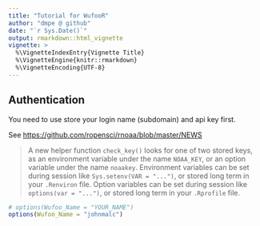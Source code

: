 ```yaml
---
title: "Tutorial for WufooR"
author: "dmpe @ github"
date: "`r Sys.Date()`"
output: rmarkdown::html_vignette
vignette: >
  %\VignetteIndexEntry{Vignette Title}
  %\VignetteEngine{knitr::rmarkdown}
  %\VignetteEncoding{UTF-8}
---
```


## Authentication

You need to use store your login name (subdomain) and api key first. 

See <https://github.com/ropensci/rnoaa/blob/master/NEWS>

> A new helper function `check_key()` looks for one of two stored keys, as an
environment variable under the name `NOAA_KEY`, or an option variable under the name
`noaakey`. Environment variables can be set during session like `Sys.setenv(VAR = "...")`,
or stored long term in your `.Renviron` file. Option variables can be set during session
like `options(var = "...")`, or stored long term in your `.Rprofile` file.

```r
# options(Wufoo_Name = "YOUR_NAME")
options(Wufoo_Name = "johnmalc")
```




